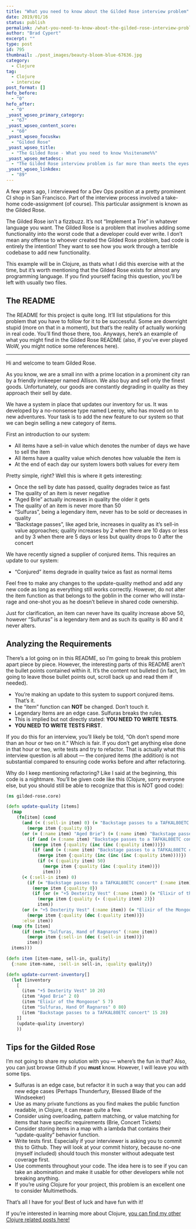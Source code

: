 ```yaml
---
title: "What you need to know about the Gilded Rose interview problem"
date: 2019/01/16
status: publish
permalink: /what-you-need-to-know-about-the-gilded-rose-interview-problem
author: "Brad Cypert"
excerpt: ""
type: post
id: 795
thumbnail: ./post_images/beauty-bloom-blue-67636.jpg
category:
  - Clojure
tag:
  - Clojure
  - interview
post_format: []
hefo_before:
  - "0"
hefo_after:
  - "0"
_yoast_wpseo_primary_category:
  - "67"
_yoast_wpseo_content_score:
  - "60"
_yoast_wpseo_focuskw:
  - "Gilded Rose"
_yoast_wpseo_title:
  - "The Gilded Rose - What you need to know %%sitename%%"
_yoast_wpseo_metadesc:
  - "The Gilded Rose interview problem is far more than meets the eyes. You may have requirements, but you need to refactor and provide test coverage, as well!"
_yoast_wpseo_linkdex:
  - "89"
---
```


A few years ago, I interviewed for a Dev Ops position at a pretty prominent CI shop in San Francisco. Part of the interview process involved a take-home code-assignment (of course). This particular assignment is known as the Gilded Rose.

The Gilded Rose isn’t a fizzbuzz. It’s not “Implement a Trie” in whatever language you want. The Gilded Rose is a problem that involves adding some functionality into the worst code that a developer could ever write. I don’t mean any offense to whoever created the Gilded Rose problem, bad code is entirely the intention! They want to see how you work through a terrible codebase to add new functionality.

This example will be in Clojure, as thats what I did this exercise with at the time, but it’s worth mentioning that the Gilded Rose exists for almost any programming language. If you find yourself facing this question, you’ll be left with usually two files.

## The README

The README for this project is quite long. It’ll list stipulations for this problem that you have to follow for it to be successful. Some are downright stupid (more on that in a moment), but that’s the reality of actually working in real code. You’ll find those there, too. Anyways, here’s an example of what you might find in the Gilded Rose README (also, if you’ve ever played WoW, you might notice some references here).

---

Hi and welcome to team Gilded Rose.

As you know, we are a small inn with a prime location in a prominent city ran by a friendly innkeeper named Allison. We also buy and sell only the finest goods. Unfortunately, our goods are constantly degrading in quality as they approach their sell by date.

We have a system in place that updates our inventory for us. It was developed by a no-nonsense type named Leeroy, who has moved on to new adventures. Your task is to add the new feature to our system so that we can begin selling a new category of items.

First an introduction to our system:

- All items have a sell-in value which denotes the number of days we have to sell the item
- All items have a quality value which denotes how valuable the item is
- At the end of each day our system lowers both values for every item

Pretty simple, right? Well this is where it gets interesting:

- Once the sell by date has passed, quality degrades twice as fast
- The quality of an item is never negative
- “Aged Brie” actually increases in quality the older it gets
- The quality of an item is never more than 50
- “Sulfuras”, being a legendary item, never has to be sold or decreases in quality
- “Backstage passes”, like aged brie, increases in quality as it’s sell-in value approaches; quality increases by 2 when there are 10 days or less and by 3 when there are 5 days or less but quality drops to 0 after the concert

We have recently signed a supplier of conjured items. This requires an update to our system:

- “Conjured” items degrade in quality twice as fast as normal items

Feel free to make any changes to the update-quality method and add any new code as long as everything still works correctly. However, do not alter the item function as that belongs to the goblin in the corner who will insta-rage and one-shot you as he doesn’t believe in shared code ownership.

Just for clarification, an item can never have its quality increase above 50, however “Sulfuras” is a legendary item and as such its quality is 80 and it never alters.

## Analyzing the Requirements

There’s a lot going on in this README, so I’m going to break this problem apart piece by piece. However, the interesting parts of this README aren’t the bullet points contained within it. It’s the content not bulleted (in fact, Im going to leave those bullet points out, scroll back up and read them if needed).

- You’re making an update to this system to support conjured items. That’s it.
- the “item” function can **NOT** be changed. Don’t touch it.
- Legendary Items are an edge case. Sulfuras breaks the rules.
- This is implied but not directly stated: **YOU NEED TO WRITE TESTS**.
- **YOU NEED TO WRITE TESTS FIRST**.

If you do this for an interview, you’ll likely be told, “Oh don’t spend more than an hour or two on it.” Which is fair. If you don’t get anything else done in that hour or two, write tests and try to refactor. That is actually what this interview question is all about — the conjured items (the addition) is not substantial compared to ensuring code works before and after refactoring.

Why do I keep mentioning refactoring? Like I said at the beginning, this code is a nightmare. You’ll be given code like this (Clojure, sorry everyone else, but you should still be able to recognize that this is NOT good code):

```clojure
(ns gilded-rose.core)

(defn update-quality [items]
  (map
    (fn[item] (cond
      (and (< (:sell-in item) 0) (= "Backstage passes to a TAFKAL80ETC concert" (:name item)))
        (merge item {:quality 0})
      (or (= (:name item) "Aged Brie") (= (:name item) "Backstage passes to a TAFKAL80ETC concert"))
        (if (and (= (:name item) "Backstage passes to a TAFKAL80ETC concert") (>= (:sell-in item) 5) (< (:sell-in item) 10))
          (merge item {:quality (inc (inc (:quality item)))})
          (if (and (= (:name item) "Backstage passes to a TAFKAL80ETC concert") (>= (:sell-in item) 0) (< (:sell-in item) 5))
            (merge item {:quality (inc (inc (inc (:quality item))))})
            (if (< (:quality item) 50)
              (merge item {:quality (inc (:quality item))})
              item)))
      (< (:sell-in item) 0)
        (if (= "Backstage passes to a TAFKAL80ETC concert" (:name item))
          (merge item {:quality 0})
          (if (or (= "+5 Dexterity Vest" (:name item)) (= "Elixir of the Mongoose" (:name item)))
            (merge item {:quality (- (:quality item) 2)})
            item))
      (or (= "+5 Dexterity Vest" (:name item)) (= "Elixir of the Mongoose" (:name item)))
        (merge item {:quality (dec (:quality item))})
      :else item))
  (map (fn [item]
      (if (not= "Sulfuras, Hand of Ragnaros" (:name item))
        (merge item {:sell-in (dec (:sell-in item))})
        item))
  items)))

(defn item [item-name, sell-in, quality]
  {:name item-name, :sell-in sell-in, :quality quality})

(defn update-current-inventory[]
  (let [inventory
    [
      (item "+5 Dexterity Vest" 10 20)
      (item "Aged Brie" 2 0)
      (item "Elixir of the Mongoose" 5 7)
      (item "Sulfuras, Hand Of Ragnaros" 0 80)
      (item "Backstage passes to a TAFKAL80ETC concert" 15 20)
    ]]
    (update-quality inventory)
    ))
```

## Tips for the Gilded Rose

I’m not going to share my solution with you — where’s the fun in that? Also, you can just browse Github if you **must** know. However, I will leave you with some tips.

- Sulfuras is an edge case, but refactor it in such a way that you can add new edge cases (Perhaps Thunderfury, Blessed Blade of the Windseeker)
- Use as many private functions as you find makes the public function readable, in Clojure, it can mean quite a few.
- Consider using overloading, pattern matching, or value matching for items that have specific requirements (Brie, Concert Tickets)
- Consider storing items in a map with a lambda that contains their “update-quality” behavior function.
- Write tests first. Especially if your interviewer is asking you to commit this to Github. They will look at your commit history, because no-one (myself included) should touch this monster without adequate test coverage first.
- Use comments throughout your code. The idea here is to see if you can take an abomination and make it usable for other developers while not breaking anything.
- If you’re using Clojure for your project, this problem is an excellent one to consider Multimethods.

That’s all I have for you! Best of luck and have fun with it!

If you’re interested in learning more about Clojure, [you can find my other Clojure related posts here!](http://www.bradcypert.com/clojure-async/)
